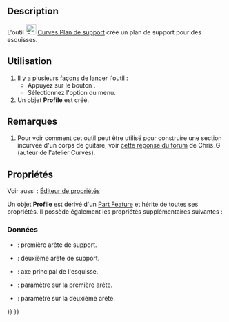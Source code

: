 <languages/>

{{Docnav/fr
|[[Curves_Sweep2Rails/fr|Balayage]]
|[[Curves_PipeshellProfile/fr|Profils d'enveloppe d'un tube]]
|[[Curves_Workbench/fr|Atelier Curves]]
|IconL=Curves_Sweep2Rails.svg
|IconR=Curves_PipeshellProfile.svg
|IconC=Curves_workbench_icon.svg
}}

{{GuiCommand/fr
|Name=Curves ProfileSupport
|Name/fr=Curves Plan de support
|MenuLocation=Surfaces → Créer un plan de support
|Workbenches=[[Curves_Workbench/fr|Curves]]
}}

==Description==

L'outil [[Image:Curves_ProfileSupport.svg|24px]] [[Curves_ProfileSupport/fr|Curves Plan de support]] crée un plan de support pour des esquisses.

<span id="Usage"></span>
==Utilisation==

# Il y a plusieurs façons de lancer l'outil :
#* Appuyez sur le bouton {{Button|[[Image:Curves_ProfileSupport.svg|16px]] [[Curves_ProfileSupport/fr|Créer un plan de support]]}}.
#* Sélectionnez l'option {{MenuCommand|Surfaces → [[Image:Curves_ProfileSupport.svg|16px]] Créer un plan de support}} du menu.
# Un objet '''Profile''' est créé.

<span id="Notes"></span>
==Remarques==

# Pour voir comment cet outil peut être utilisé pour construire une section incurvée d'un corps de guitare, voir [https://forum.freecad.org/viewtopic.php?f=3&t=22675&start=90#p203978 cette réponse du forum] de Chris_G (auteur de l'atelier Curves).

<span id="Properties"></span>
==Propriétés==

Voir aussi : [[Property_editor/fr|Éditeur de propriétés]]

Un objet '''Profile''' est dérivé d'un [[Part_Feature/fr|Part Feature]] et hérite de toutes ses propriétés. Il possède également les propriétés supplémentaires suivantes :

<span id="Data"></span>
===Données===

{{TitleProperty|Profile}}

* {{PropertyData|Edge1|LinkSub|Dynamic}} : première arête de support.
* {{PropertyData|Edge2|LinkSub|Dynamic}} : deuxième arête de support.
* {{PropertyData|MainAxis|Vector|Dynamic}} : axe principal de l'esquisse.
* {{PropertyData|Parameter1|Float|Dynamic}} : paramètre sur la première arête.
* {{PropertyData|Parameter2|Float|Dynamic}} : paramètre sur la deuxième arête.


{{Docnav/fr
|[[Curves_Sweep2Rails/fr|Balayage]]
|[[Curves_PipeshellProfile/fr|Profils d'enveloppe d'un tube]]
|[[Curves_Workbench/fr|Atelier Curves]]
|IconL=Curves_Sweep2Rails.svg
|IconR=Curves_PipeshellProfile.svg
|IconC=Curves_workbench_icon.svg
}}

{{Curves Tools navi{{#translation:}}}}
{{Userdocnavi{{#translation:}}}}